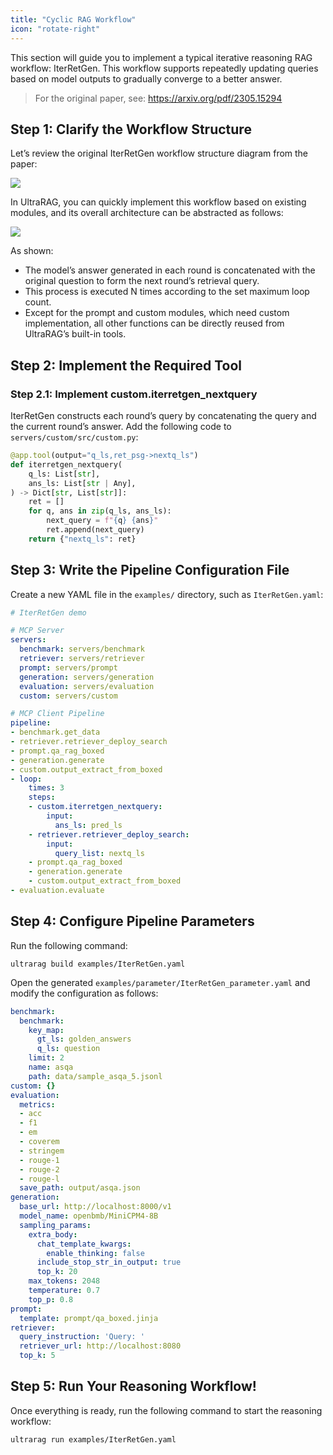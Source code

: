 ```yaml
---
title: "Cyclic RAG Workflow"
icon: "rotate-right"
---
```


This section will guide you to implement a typical iterative reasoning RAG workflow: IterRetGen. This workflow supports repeatedly updating queries based on model outputs to gradually converge to a better answer.

> For the original paper, see: https://arxiv.org/pdf/2305.15294

## Step 1: Clarify the Workflow Structure

Let’s review the original IterRetGen workflow structure diagram from the paper:

![](/images/part_5/iterretgen.png)

In UltraRAG, you can quickly implement this workflow based on existing modules, and its overall architecture can be abstracted as follows:

![](/images/part_5/iterretgen_pipe.png)

As shown:

- The model’s answer generated in each round is concatenated with the original question to form the next round’s retrieval query.
- This process is executed N times according to the set maximum loop count.
- Except for the prompt and custom modules, which need custom implementation, all other functions can be directly reused from UltraRAG’s built-in tools.

## Step 2: Implement the Required Tool

### Step 2.1: Implement custom.iterretgen_nextquery

IterRetGen constructs each round’s query by concatenating the query and the current round’s answer. Add the following code to `servers/custom/src/custom.py`:

```python
@app.tool(output="q_ls,ret_psg->nextq_ls")
def iterretgen_nextquery(
    q_ls: List[str],
    ans_ls: List[str | Any],
) -> Dict[str, List[str]]:
    ret = []
    for q, ans in zip(q_ls, ans_ls):
        next_query = f"{q} {ans}"
        ret.append(next_query)
    return {"nextq_ls": ret}
```

## Step 3: Write the Pipeline Configuration File

Create a new YAML file in the `examples/` directory, such as `IterRetGen.yaml`:

```yaml
# IterRetGen demo

# MCP Server
servers:
  benchmark: servers/benchmark
  retriever: servers/retriever
  prompt: servers/prompt
  generation: servers/generation
  evaluation: servers/evaluation
  custom: servers/custom

# MCP Client Pipeline
pipeline:
- benchmark.get_data
- retriever.retriever_deploy_search
- prompt.qa_rag_boxed
- generation.generate
- custom.output_extract_from_boxed
- loop:
    times: 3
    steps:
    - custom.iterretgen_nextquery:
        input:
          ans_ls: pred_ls
    - retriever.retriever_deploy_search:
        input:
          query_list: nextq_ls
    - prompt.qa_rag_boxed
    - generation.generate
    - custom.output_extract_from_boxed
- evaluation.evaluate
```

## Step 4: Configure Pipeline Parameters

Run the following command:

```shell
ultrarag build examples/IterRetGen.yaml
```

Open the generated `examples/parameter/IterRetGen_parameter.yaml` and modify the configuration as follows:

```yaml
benchmark:
  benchmark:
    key_map:
      gt_ls: golden_answers
      q_ls: question
    limit: 2
    name: asqa
    path: data/sample_asqa_5.jsonl
custom: {}
evaluation:
  metrics:
  - acc
  - f1
  - em
  - coverem
  - stringem
  - rouge-1
  - rouge-2
  - rouge-l
  save_path: output/asqa.json
generation:
  base_url: http://localhost:8000/v1
  model_name: openbmb/MiniCPM4-8B
  sampling_params:
    extra_body:
      chat_template_kwargs:
        enable_thinking: false
      include_stop_str_in_output: true
      top_k: 20
    max_tokens: 2048
    temperature: 0.7
    top_p: 0.8
prompt:
  template: prompt/qa_boxed.jinja
retriever:
  query_instruction: 'Query: '
  retriever_url: http://localhost:8080
  top_k: 5
```

## Step 5: Run Your Reasoning Workflow!

Once everything is ready, run the following command to start the reasoning workflow:

```shell
ultrarag run examples/IterRetGen.yaml
```